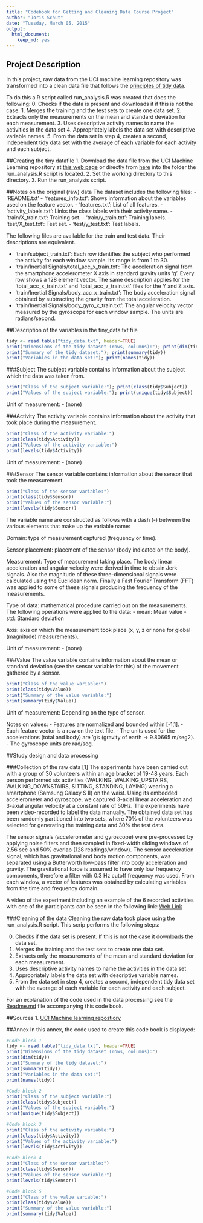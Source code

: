 ```yaml
---
title: "Codebook for Getting and Cleaning Data Course Project"
author: "Joris Schut"
date: "Tuesday, March 05, 2015"
output:
  html_document:
    keep_md: yes
---
```


## Project Description
In this project, raw data from the UCI machine learning repository was transformed into a clean data file that follows the [principles of tidy data](http://vita.had.co.nz/papers/tidy-data.pdf).

To do this a R script called run_analysis.R was created that does the following:
 0. Checks if the data is present and downloads it if this is not the case.
 1. Merges the training and the test sets to create one data set.
 2. Extracts only the measurements on the mean and standard deviation for 
    each measurement. 
 3. Uses descriptive activity names to name the activities in the data set
 4. Appropriately labels the data set with descriptive variable names. 
 5. From the data set in step 4, creates a second, independent tidy data 
    set with the average of each variable for each activity and each subject.

##Creating the tiny datafile
 1. Download the data file from the UCI Machine Learning repository at [this web page](http://archive.ics.uci.edu/ml/datasets/Human+Activity+Recognition+Using+Smartphones)
    or directly from [here](https://d396qusza40orc.cloudfront.net/getdata%2Fprojectfiles%2FUCI%20HAR%20Dataset.zip) into the folder the run_analysis.R script is located.
 2. Set the working directory to this directory.
 3. Run the run_analysis script.
 
##Notes on the original (raw) data 
 The dataset includes the following files:
- 'README.txt'
- 'features_info.txt': Shows information about the variables used on the feature vector.
- 'features.txt': List of all features.
- 'activity_labels.txt': Links the class labels with their activity name.
- 'train/X_train.txt': Training set.
- 'train/y_train.txt': Training labels.
- 'test/X_test.txt': Test set.
- 'test/y_test.txt': Test labels.

The following files are available for the train and test data. Their descriptions are equivalent. 

- 'train/subject_train.txt': Each row identifies the subject who performed the activity for each window sample. Its range is from 1 to 30. 
- 'train/Inertial Signals/total_acc_x_train.txt': The acceleration signal from the smartphone accelerometer X axis in standard gravity units 'g'. Every row shows a 128 element vector. The same description applies for the 'total_acc_x_train.txt' and 'total_acc_z_train.txt' files for the Y and Z axis. 
- 'train/Inertial Signals/body_acc_x_train.txt': The body acceleration signal obtained by subtracting the gravity from the total acceleration. 
- 'train/Inertial Signals/body_gyro_x_train.txt': The angular velocity vector measured by the gyroscope for each window sample. The units are radians/second. 

##Description of the variables in the tiny_data.txt file

```r
tidy <- read.table("tidy_data.txt", header=TRUE)
print("Dimensions of the tidy dataset (rows, columns):"); print(dim(tidy))
print("Summary of the tidy dataset:"); print(summary(tidy))
print("Variables in the data set:"); print(names(tidy))
```

###Subject
The subject variable contains information about the subject which the data was taken from.

```r
print("Class of the subject variable:"); print(class(tidy$Subject))
print("Values of the subject variable:"); print(unique(tidy$Subject))
```

Unit of measurement: - (none)

###Activity
The activity variable contains information about the activity that took place during the measurement.

```r
print("Class of the activity variable:")
print(class(tidy$Activity))
print("Values of the activity variable:")
print(levels(tidy$Activity))
```

Unit of measurement: - (none)

###Sensor
The sensor variable contains information about the sensor that took the measurement.

```r
print("Class of the sensor variable:")
print(class(tidy$Sensor))
print("Values of the sensor variable:")
print(levels(tidy$Sensor))
```

The variable name are constructed as follows with a dash (-) between the various elements that make up the variable name:

Domain: type of measurement captured (frequency or time).

Sensor placement: placement of the sensor (body indicated on the body).

Measurement: Type of measurement taking place. The body linear acceleration and angular velocity were derived in time to obtain Jerk signals. Also the magnitude of these three-dimensional signals were calculated using the Euclidean norm. Finally a Fast Fourier Transform (FFT) was applied to some of these signals producing the frequency of the measurements.

Type of data: mathematical procedure carried out on the measurements. The following operations were applied to the data:
 - mean: Mean value
 - std: Standard deviation


Axis: axis on which the measurement took place (x, y, z or none for global (magnitude) measurements).

Unit of measurement: - (none)    

###Value
The value variable contains information about the mean or standard deviation (see the sensor variable for this) of the movement gathered by a sensor.

```r
print("Class of the value variable:")
print(class(tidy$Value))
print("Summary of the value variable:")
print(summary(tidy$Value))
```

Unit of measurement: Depending on the type of sensor.

Notes on values:
- Features are normalized and bounded within [-1,1].
- Each feature vector is a row on the text file.
- The units used for the accelerations (total and body) are 'g's (gravity of earth -> 9.80665 m/seg2).
- The gyroscope units are rad/seg.

##Study design and data processing

###Collection of the raw data [1]
The experiments have been carried out with a group of 30 volunteers within an age bracket of 19-48 years. Each person performed six activities (WALKING, WALKING_UPSTAIRS, WALKING_DOWNSTAIRS, SITTING, STANDING, LAYING) wearing a smartphone (Samsung Galaxy S II) on the waist. Using its embedded accelerometer and gyroscope, we captured 3-axial linear acceleration and 3-axial angular velocity at a constant rate of 50Hz. The experiments have been video-recorded to label the data manually. The obtained data set has been randomly partitioned into two sets, where 70% of the volunteers was selected for generating the training data and 30% the test data. 

The sensor signals (accelerometer and gyroscope) were pre-processed by applying noise filters and then sampled in fixed-width sliding windows of 2.56 sec and 50% overlap (128 readings/window). The sensor acceleration signal, which has gravitational and body motion components, was separated using a Butterworth low-pass filter into body acceleration and gravity. The gravitational force is assumed to have only low frequency components, therefore a filter with 0.3 Hz cutoff frequency was used. From each window, a vector of features was obtained by calculating variables from the time and frequency domain.

A video of the experiment including an example of the 6 recorded activities with one of the participants can be seen in the following link: [Web Link](https://www.youtube.com/watch?v=XOEN9W05_4A)

###Cleaning of the data
Cleaning the raw data took place using the run_analysis.R script. This scrip performs the following steps:

 0. Checks if the data set is present. If this is not the case it downloads the data set.
 1. Merges the training and the test sets to create one data set.
 2. Extracts only the measurements of the mean and standard deviation for 
    each measurement. 
 3. Uses descriptive activity names to name the activities in the data set
 4. Appropriately labels the data set with descriptive variable names. 
 5. From the data set in step 4, creates a second, independent tidy data 
    set with the average of each variable for each activity and each subject.

For an explanation of the code used in the data processing see the [Readme.md](https://github.com/JorisSchut/Data-Science/blob/master/Cleaning/wk3/Readme.md) file accompanying this code book.

##Sources
1. [UCI Machine learning repostiory](http://archive.ics.uci.edu/ml/datasets/Human+Activity+Recognition+Using+Smartphones)

##Annex
In this annex, the code used to create this code book is displayed:

```r

#Code block 1
tidy <- read.table("tidy_data.txt", header=TRUE)
print("Dimensions of the tidy dataset (rows, columns):")
print(dim(tidy))
print("Summary of the tidy dataset:")
print(summary(tidy))
print("Variables in the data set:")
print(names(tidy))

#Code block 2
print("Class of the subject variable:")
print(class(tidy$Subject))
print("Values of the subject variable:")
print(unique(tidy$Subject))

#Code block 3
print("Class of the activity variable:")
print(class(tidy$Activity))
print("Values of the activity variable:")
print(levels(tidy$Activity))

#Code block 4
print("Class of the sensor variable:")
print(class(tidy$Sensor))
print("Values of the sensor variable:")
print(levels(tidy$Sensor))

#Code block 5
print("Class of the value variable:")
print(class(tidy$Value))
print("Summary of the value variable:")
print(summary(tidy$Value))

```
